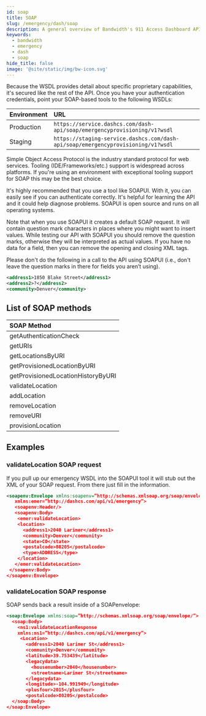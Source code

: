 ---
id: soap
title: SOAP
slug: /emergency/dash/soap
description: A general overview of Bandwidth's 911 Access Dashboard API SOAP API
keywords:
  - bandwidth
  - emergency
  - dash
  - soap
hide_title: false
image: '@site/static/img/bw-icon.svg'
---

Because the WSDL provides detail about specific proprietary capabilities, it's secured like the rest of the API. Once you have your authentication credentials, point your SOAP-based tools to the following WSDLs:

| Environment | URL                                                                              |
|:------------|:---------------------------------------------------------------------------------|
| Production  | `https://service.dashcs.com/dash-api/soap/emergencyprovisioning/v1?wsdl`         |
| Staging     | `https://staging-service.dashcs.com/dash-api/soap/emergencyprovisioning/v1?wsdl` |

Simple Object Access Protocol is the industry standard protocol for web services. Tooling (IDE/Frameworks/etc.) support is widespread across platforms. If you're using an environment with exceptional tooling support for SOAP this may be the best choice.

It's highly recommended that you use a tool like SOAPUI. With it, you can easily see if you can authenticate correctly. It's helpful for learning the API and it could help diagnose problems. SOAPUI is open source and runs on all operating systems.

Note that when you use SOAPUI it creates a default SOAP request. It will contain question mark characters in places where you might want to insert values. While testing our API with SOAPUI you should remove the question marks, otherwise they will be interpreted as actual values. If you have no data for a field, then you can remove the opening and closing XML tags.

Please don't do the following in a call to the API using SOAPUI (i.e., don't leave the question marks in there for fields you aren’t using).

```xml
<address1>1850 Blake Street</address1>
<address2>?</address2>
<community>Denver</community>
```

## List of SOAP methods
| SOAP Method                        |
|:-----------------------------------|
| getAuthenticationCheck             |
| getURIs                            |
| getLocationsByURI                  |
| getProvisionedLocationByURI        |
| getProvisionedLocationHistoryByURI |
| validateLocation                   |
| addLocation                        |
| removeLocation                     |
| removeURI                          |
| provisionLocation                  |


## Examples

### validateLocation SOAP request
If you pull up our emergency WSDL into the SOAPUI tool it will stub out the XML of your SOAP request. From there just fill in the information.

```xml
<soapenv:Envelope xmlns:soapenv=”http://schemas.xmlsoap.org/soap/envelope/”
   xmlns:emer=”http://dashcs.com/api/v1/emergency”>
   <soapenv:Header/>
   <soapenv:Body>
    <emer:validateLocation>
    <location>
      <address1>2040 Larimer</address1>
      <community>Denver</community>
      <state>CO</state>
      <postalcode>80205</postalcode>
      <type>ADDRESS</type>
    </location>
   </emer:validateLocation>
 </soapenv:Body>
</soapenv:Envelope>
```

### validateLocation SOAP response
SOAP sends back a result inside of a SOAPenvelope:

```xml
<soap:Envelope xmlns:soap=”http://schemas.xmlsoap.org/soap/envelope/”>
  <soap:Body>
    <ns1:validateLocationResponse
    xmlns:ns1=”http://dashcs.com/api/v1/emergency”>
     <Location>
       <address1>2040 Larimer St</address1>
       <community>Denver</community>
       <latitude>39.753439</latitude>
       <legacydata>
         <housenumber>2040</housenumber>
         <streetname>Larimer St</streetname>
       </legacydata>
       <longitude>-104.991949</longitude>
       <plusfour>2015</plusfour>
       <postalcode>80205</postalcode>
  </soap:Body>
</soap:Envelope>
```
